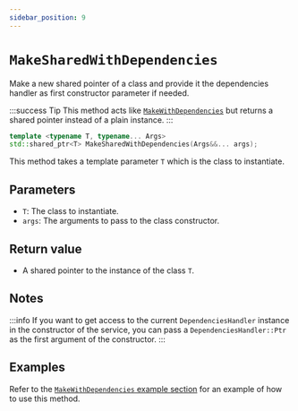 ```yaml
---
sidebar_position: 9
---
```

# `MakeSharedWithDependencies`

Make a new shared pointer of a class and provide it the dependencies handler as first constructor parameter if needed.

:::success Tip
This method acts like [`MakeWithDependencies`](make-with-dependencies) but returns a shared pointer instead of a plain instance.
:::

```cpp
template <typename T, typename... Args>
std::shared_ptr<T> MakeSharedWithDependencies(Args&&... args);
```
This method takes a template parameter `T` which is the class to instantiate.

## Parameters
- `T`: The class to instantiate.
- `args`: The arguments to pass to the class constructor.

## Return value
- A shared pointer to the instance of the class `T`.

## Notes
:::info
If you want to get access to the current `DependenciesHandler` instance in the constructor of the service, you can pass a `DependenciesHandler::Ptr` as the first argument of the constructor.
:::

## Examples
Refer to the [`MakeWithDependencies` example section](make-with-dependencies#examples) for an example of how to use this method.
